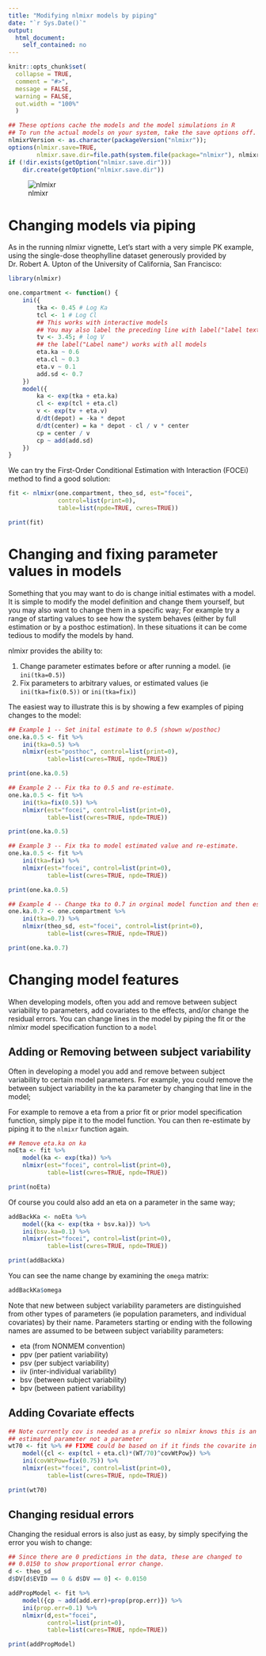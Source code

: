 ```yaml
---
title: "Modifying nlmixr models by piping"
date: "`r Sys.Date()`"
output:
  html_document:
    self_contained: no
---
```

```r
knitr::opts_chunk$set(
  collapse = TRUE,
  comment = "#>",
  message = FALSE,
  warning = FALSE,
  out.width = "100%"
  )

## These options cache the models and the model simulations in R
## To run the actual models on your system, take the save options off.
nlmixrVersion <- as.character(packageVersion("nlmixr"));
options(nlmixr.save=TRUE,
        nlmixr.save.dir=file.path(system.file(package="nlmixr"), nlmixrVersion));
if (!dir.exists(getOption("nlmixr.save.dir")))
    dir.create(getOption("nlmixr.save.dir"))
```

![nlmixr](logo.png)

# Changing models via piping

As in the running nlmixr vignette, Let's start with a very simple PK
example, using the single-dose theophylline dataset generously
provided by Dr. Robert A. Upton of the University of California, San
Francisco:

```r

library(nlmixr)

one.compartment <- function() {
    ini({
        tka <- 0.45 # Log Ka
        tcl <- 1 # Log Cl
        ## This works with interactive models
        ## You may also label the preceding line with label("label text")
        tv <- 3.45; # log V
        ## the label("Label name") works with all models
        eta.ka ~ 0.6
        eta.cl ~ 0.3
        eta.v ~ 0.1
        add.sd <- 0.7
    })
    model({
        ka <- exp(tka + eta.ka)
        cl <- exp(tcl + eta.cl)
        v <- exp(tv + eta.v)
        d/dt(depot) = -ka * depot
        d/dt(center) = ka * depot - cl / v * center
        cp = center / v 
        cp ~ add(add.sd)
    })
}
```

We can try the First-Order Conditional Estimation with Interaction
(FOCEi) method to find a good solution:

```r
fit <- nlmixr(one.compartment, theo_sd, est="focei",
              control=list(print=0), 
              table=list(npde=TRUE, cwres=TRUE))

print(fit)
```

# Changing and fixing parameter values in models

Something that you may want to do is change initial estimates with a
model.  It is simple to modify the model definition and change them
yourself, but you may also want to change them in a specific way; For
example try a range of starting values to see how the system behaves
(either by full estimation or by a posthoc estimation). 
In these situations it can be come tedious to modify the models by hand.

nlmixr provides the ability to:

1. Change parameter estimates before or after running a model. (ie
   `ini(tka=0.5)`)
2. Fix parameters to arbitrary values, or estimated values (ie
   `ini(tka=fix(0.5))` or `ini(tka=fix)`)
   
The easiest way to illustrate this is by showing a few examples of
piping changes to the model:

```R
## Example 1 -- Set inital estimate to 0.5 (shown w/posthoc)
one.ka.0.5 <- fit %>%
    ini(tka=0.5) %>% 
    nlmixr(est="posthoc", control=list(print=0), 
           table=list(cwres=TRUE, npde=TRUE))

print(one.ka.0.5)
```

```r
## Example 2 -- Fix tka to 0.5 and re-estimate.
one.ka.0.5 <- fit %>%
    ini(tka=fix(0.5)) %>%
    nlmixr(est="focei", control=list(print=0),
           table=list(cwres=TRUE, npde=TRUE))

print(one.ka.0.5)
```

```r
## Example 3 -- Fix tka to model estimated value and re-estimate.
one.ka.0.5 <- fit %>%
    ini(tka=fix) %>%
    nlmixr(est="focei", control=list(print=0),
           table=list(cwres=TRUE, npde=TRUE))

print(one.ka.0.5)
```

```r
## Example 4 -- Change tka to 0.7 in orginal model function and then estimate
one.ka.0.7 <- one.compartment %>%
    ini(tka=0.7) %>% 
    nlmixr(theo_sd, est="focei", control=list(print=0),
           table=list(cwres=TRUE, npde=TRUE))

print(one.ka.0.7)
```

# Changing model features

When developing models, often you add and remove between subject
variability to parameters, add covariates to the effects, and/or
change the residual errors.  You can change lines in the model by
piping the fit or the nlmixr model specification function to a `model`

## Adding or Removing between subject variability 

Often in developing a model you add and remove between subject
variability to certain model parameters.  For example, you could
remove the between subject variability in the ka parameter by changing that line in the model;  

For example to remove a eta from a prior fit or prior model
specification function, simply pipe it to the model function.  You can
then re-estimate by piping it to the `nlmixr` function again.

```r
## Remove eta.ka on ka
noEta <- fit %>%
    model(ka <- exp(tka)) %>%
    nlmixr(est="focei", control=list(print=0),
           table=list(cwres=TRUE, npde=TRUE))

print(noEta)
```

Of course you could also add an eta on a parameter in the same way;

```r
addBackKa <- noEta %>%
    model({ka <- exp(tka + bsv.ka)}) %>%
    ini(bsv.ka=0.1) %>%
    nlmixr(est="focei", control=list(print=0),
           table=list(cwres=TRUE, npde=TRUE))

print(addBackKa)
```

You can see the name change by examining the `omega` matrix:

```r
addBackKa$omega
```

Note that new between subject variability parameters are distinguished
from other types of parameters (ie population parameters, and
individual covariates) by their name. Parameters starting or ending
with the following names are assumed to be between subject variability
parameters:

- eta (from NONMEM convention)
- ppv (per patient variability)
- psv (per subject variability)
- iiv (inter-individual variability)
- bsv (between subject variability)
- bpv (between patient variability)


## Adding Covariate effects

```r
## Note currently cov is needed as a prefix so nlmixr knows this is an
## estimated parameter not a parameter
wt70 <- fit %>% ## FIXME could be based on if it finds the covarite in the last used nlmixr data.
    model({cl <- exp(tcl + eta.cl)*(WT/70)^covWtPow}) %>%
    ini(covWtPow=fix(0.75)) %>%
    nlmixr(est="focei", control=list(print=0),
           table=list(cwres=TRUE, npde=TRUE))

print(wt70)
```

## Changing residual errors

Changing the residual errors is also just as easy, by simply specifying the error you wish to change:

```r
## Since there are 0 predictions in the data, these are changed to
## 0.0150 to show proportional error change.
d <- theo_sd
d$DV[d$EVID == 0 & d$DV == 0] <- 0.0150

addPropModel <- fit %>%
    model({cp ~ add(add.err)+prop(prop.err)}) %>%
    ini(prop.err=0.1) %>%
    nlmixr(d,est="focei",
           control=list(print=0),
           table=list(cwres=TRUE, npde=TRUE))

print(addPropModel)
```

